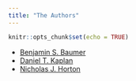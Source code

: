 ```yaml
---
title: "The Authors"
---
```


```r
knitr::opts_chunk$set(echo = TRUE)
```


- [Benjamin S. Baumer](http://www.science.smith.edu/~bbaumer)
- [Daniel T. Kaplan](http://www.macalester.edu/~kaplan)
- [Nicholas J. Horton](https://www.amherst.edu/people/facstaff/nhorton)
